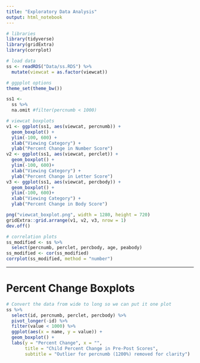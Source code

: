 ```yaml
---
title: "Exploratory Data Analysis"
output: html_notebook
---
```


```r
# libraries
library(tidyverse)
library(gridExtra)
library(corrplot)

# load data
ss <- readRDS("Data/ss.RDS") %>%
  mutate(viewcat = as.factor(viewcat))

# ggpplot options
theme_set(theme_bw())
```

```r
ss1 <-
  ss %>%
  na.omit #filter(percnumb < 1000)

# viewcat boxplots
v1 <- ggplot(ss1, aes(viewcat, percnumb)) +
  geom_boxplot() +
  ylim(-100, 600) +
  xlab("Viewing Category") +
  ylab("Percent Change in Number Score")
v2 <- ggplot(ss1, aes(viewcat, perclet)) +
  geom_boxplot() +
  ylim(-100, 600)+
  xlab("Viewing Category") +
  ylab("Percent Change in Letter Score")
v3 <- ggplot(ss1, aes(viewcat, percbody)) +
  geom_boxplot() +
  ylim(-100, 600)+
  xlab("Viewing Category") +
  ylab("Percent Change in Body Score")

png("viewcat_boxplot.png", width = 1280, height = 720)
gridExtra::grid.arrange(v1, v2, v3, nrow = 1)
dev.off()
```

```r
# correlation plots
ss_modified <- ss %>%
  select(percnumb, perclet, percbody, age, peabody)
ss_modified <- cor(ss_modified)
corrplot(ss_modified, method = "number")
```

---

# Percent Change Boxplots

```r

# Convert the data from wide to long so we can put it one plot
ss %>%
  select(id, percnumb, perclet, percbody) %>%
  pivot_longer(-id) %>%
  filter(value < 1000) %>%
  ggplot(aes(x = name, y = value)) +
  geom_boxplot() +
  labs(y = "Percent Change", x = "",
       title = "Child Percent Change in Pre-Post Scores", 
       subtitle = "Outlier for percnumb (1200%) removed for clarity")
```





